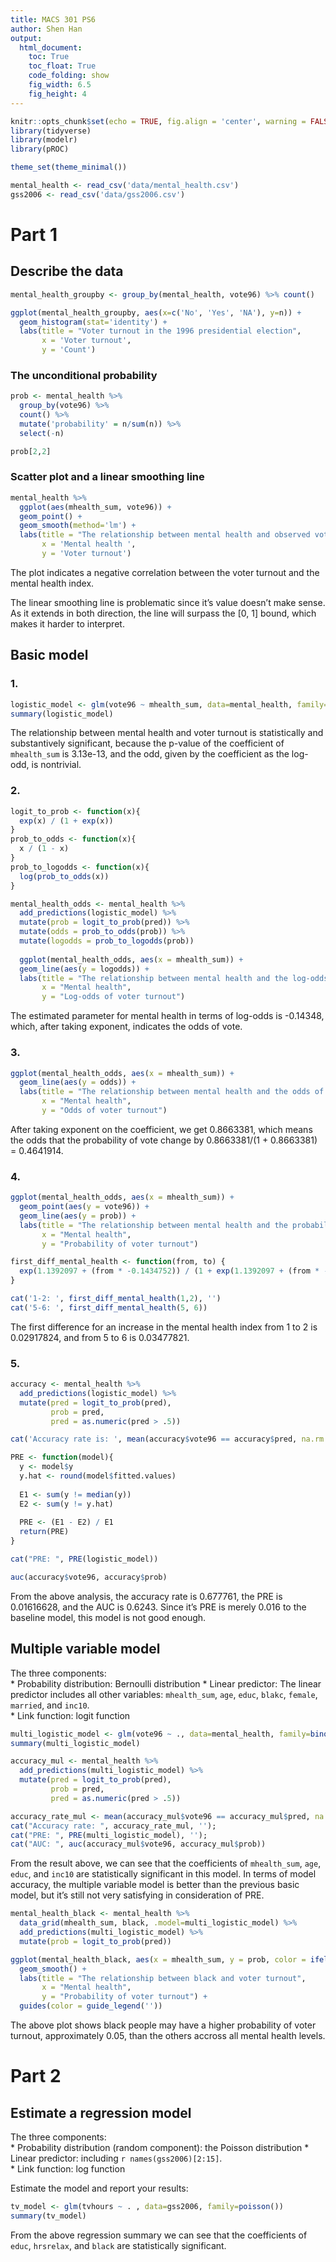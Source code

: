 ```yaml
---
title: MACS 301 PS6
author: Shen Han
output:
  html_document:
    toc: True
    toc_float: True
    code_folding: show
    fig_width: 6.5
    fig_height: 4
---
```


```r
knitr::opts_chunk$set(echo = TRUE, fig.align = 'center', warning = FALSE)
library(tidyverse)
library(modelr)
library(pROC)

theme_set(theme_minimal())

mental_health <- read_csv('data/mental_health.csv')
gss2006 <- read_csv('data/gss2006.csv')
```

# Part 1
## Describe the data


```r
mental_health_groupby <- group_by(mental_health, vote96) %>% count()

ggplot(mental_health_groupby, aes(x=c('No', 'Yes', 'NA'), y=n)) +
  geom_histogram(stat='identity') +
  labs(title = "Voter turnout in the 1996 presidential election",
       x = 'Voter turnout',
       y = 'Count')
```

### The unconditional probability
```r
prob <- mental_health %>%
  group_by(vote96) %>%
  count() %>%
  mutate('probability' = n/sum(n)) %>%
  select(-n)

prob[2,2]
```

### Scatter plot and a linear smoothing line    
```r
mental_health %>%
  ggplot(aes(mhealth_sum, vote96)) +
  geom_point() +
  geom_smooth(method='lm') +
  labs(title = "The relationship between mental health and observed voter turnout",
       x = 'Mental health ',
       y = 'Voter turnout')
```
The plot indicates a negative correlation between the voter turnout and the mental health index. 

The linear smoothing line is problematic since it's value doesn't make sense. As it extends in both direction, the line will surpass the [0, 1] bound, which makes it harder to interpret.


## Basic model

### 1.
```r
logistic_model <- glm(vote96 ~ mhealth_sum, data=mental_health, family=binomial()) 
summary(logistic_model)
```

The relationship between mental health and voter turnout is statistically and substantively significant, because the p-value of the coefficient of `mhealth_sum` is 3.13e-13, and the odd, given by the coefficient as the log-odd, is nontrivial.

### 2.

```r

logit_to_prob <- function(x){
  exp(x) / (1 + exp(x))
}
prob_to_odds <- function(x){
  x / (1 - x)
}
prob_to_logodds <- function(x){
  log(prob_to_odds(x))
}

mental_health_odds <- mental_health %>%
  add_predictions(logistic_model) %>%
  mutate(prob = logit_to_prob(pred)) %>%
  mutate(odds = prob_to_odds(prob)) %>%
  mutate(logodds = prob_to_logodds(prob))
  
  ggplot(mental_health_odds, aes(x = mhealth_sum)) +
  geom_line(aes(y = logodds)) +
  labs(title = "The relationship between mental health and the log-odds of voter turnout",
       x = "Mental health",
       y = "Log-odds of voter turnout")
```

The estimated parameter for mental health in terms of log-odds is -0.14348, which, after taking exponent, indicates the odds of vote.

### 3. 

```r
ggplot(mental_health_odds, aes(x = mhealth_sum)) +
  geom_line(aes(y = odds)) +
  labs(title = "The relationship between mental health and the odds of voter turnout",
       x = "Mental health",
       y = "Odds of voter turnout")

```

After taking exponent on the coefficient, we get 0.8663381, which means the odds that the probability of vote change by 0.8663381/(1 + 0.8663381) = 0.4641914.  

### 4.

```r
ggplot(mental_health_odds, aes(x = mhealth_sum)) +
  geom_point(aes(y = vote96)) +
  geom_line(aes(y = prob)) +
  labs(title = "The relationship between mental health and the probability of voter turnout",
       x = "Mental health",
       y = "Probability of voter turnout")
```


```r

first_diff_mental_health <- function(from, to) {
  exp(1.1392097 + (from * -0.1434752)) / (1 + exp(1.1392097 + (from * -0.1434752))) - exp(1.1392097 + (to * -0.1434752)) / (1 + exp(1.1392097 + (to * -0.1434752)))
}

cat('1-2: ', first_diff_mental_health(1,2), '')
cat('5-6: ', first_diff_mental_health(5, 6))
```

The first difference for an increase in the mental health index from 1 to 2 is 0.02917824, and from 5 to 6 is 0.03477821.

### 5.

```r
accuracy <- mental_health %>%
  add_predictions(logistic_model) %>%
  mutate(pred = logit_to_prob(pred),
         prob = pred,
         pred = as.numeric(pred > .5))

cat('Accuracy rate is: ', mean(accuracy$vote96 == accuracy$pred, na.rm = TRUE))
```

```r
PRE <- function(model){
  y <- model$y
  y.hat <- round(model$fitted.values)
  
  E1 <- sum(y != median(y))
  E2 <- sum(y != y.hat)
  
  PRE <- (E1 - E2) / E1
  return(PRE)
}

cat("PRE: ", PRE(logistic_model))
```

```r
auc(accuracy$vote96, accuracy$prob)
```

From the above analysis, the accuracy rate is 0.677761, the PRE is 0.01616628, and the AUC is 0.6243. Since it's PRE is merely 0.016 to the baseline model, this model is not good enough.


## Multiple variable model

The three components:  
* Probability distribution:  Bernoulli distribution
* Linear predictor: The linear predictor includes all other variables: `mhealth_sum`, `age`, `educ`, `blakc`, `female`, `married`, and `inc10`.  
* Link function: logit function 


```r
multi_logistic_model <- glm(vote96 ~ ., data=mental_health, family=binomial())
summary(multi_logistic_model)
```

 
```r
accuracy_mul <- mental_health %>%
  add_predictions(multi_logistic_model) %>%
  mutate(pred = logit_to_prob(pred),
         prob = pred,
         pred = as.numeric(pred > .5))

accuracy_rate_mul <- mean(accuracy_mul$vote96 == accuracy_mul$pred, na.rm = TRUE)
cat("Accuracy rate: ", accuracy_rate_mul, '');
cat("PRE: ", PRE(multi_logistic_model), '');
cat("AUC: ", auc(accuracy_mul$vote96, accuracy_mul$prob))
```

From the result above, we can see that the coefficients of `mhealth_sum`, `age`, `educ`, and `inc10` are statistically significant in this model.
In terms of model accuracy, the multiple variable model is better than the previous basic model, but it's still not very satisfying in consideration of PRE.


```r
mental_health_black <- mental_health %>%
  data_grid(mhealth_sum, black, .model=multi_logistic_model) %>%
  add_predictions(multi_logistic_model) %>%
  mutate(prob = logit_to_prob(pred))

ggplot(mental_health_black, aes(x = mhealth_sum, y = prob, color = ifelse(black == 1, "Black", "Others"))) +
  geom_smooth() +
  labs(title = "The relationship between black and voter turnout",
       x = "Mental health",
       y = "Probability of voter turnout") +
  guides(color = guide_legend(''))
```

The above plot shows black people may have a higher probability of voter turnout, approximately 0.05, than the others accross all mental health levels.



# Part 2
## Estimate a regression model

The three components:  
* Probability distribution (random component): the Poisson distribution
* Linear predictor: including `r names(gss2006)[2:15]`.  
* Link function: log function

Estimate the model and report your results:
```r
tv_model <- glm(tvhours ~ . , data=gss2006, family=poisson())
summary(tv_model)
```


From the above regression summary we can see that the coefficients of `educ`, `hrsrelax`, and `black` are statistically significant.